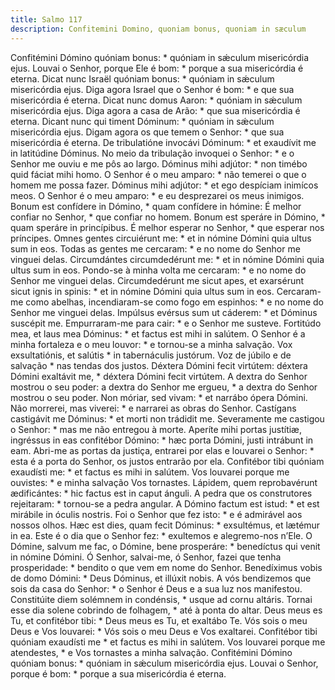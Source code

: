 ```yaml
---
title: Salmo 117
description: Confitemini Domino, quoniam bonus, quoniam in sæculum
---
```


<div class="side-by-side not-content">
  <span class="text-justify">
    Confitémini Dómino quóniam bonus: * quóniam in sǽculum misericórdia ejus.
  </span>
  <span class="text-justify">
    Louvai o Senhor, porque Ele é bom: * porque a sua misericórdia é eterna.
  </span>
  <span class="text-justify">
    Dicat nunc Israël quóniam bonus: * quóniam in sǽculum misericórdia ejus.
  </span>
  <span class="text-justify">
    Diga agora Israel que o Senhor é bom: * e que sua misericórdia é eterna.
  </span>
  <span class="text-justify">
    Dicat nunc domus Aaron: * quóniam in sǽculum misericórdia ejus.
  </span>
  <span class="text-justify">
    Diga agora a casa de Arão: * que sua misericórdia é eterna.
  </span>
  <span class="text-justify">
    Dicant nunc qui timent Dóminum: * quóniam in sǽculum misericórdia ejus.
  </span>
  <span class="text-justify">
    Digam agora os que temem o Senhor: * que sua misericórdia é eterna.
  </span>
  <span class="text-justify">
    De tribulatióne invocávi Dóminum: * et exaudívit me in latitúdine Dóminus.
  </span>
  <span class="text-justify">
    No meio da tribulação invoquei o Senhor: * e o Senhor me ouviu e me pôs ao
    largo.
  </span>
  <span class="text-justify">
    Dóminus mihi adjútor: * non timébo quid fáciat mihi homo.
  </span>
  <span class="text-justify">
    O Senhor é o meu amparo: * não temerei o que o homem me possa fazer.
  </span>
  <span class="text-justify">
    Dóminus mihi adjútor: * et ego despíciam inimícos meos.
  </span>
  <span class="text-justify">
    O Senhor é o meu amparo: * e eu desprezarei os meus inimigos.
  </span>
  <span class="text-justify">
    Bonum est confídere in Dómino, * quam confídere in hómine:
  </span>
  <span class="text-justify">
    É melhor confiar no Senhor, * que confiar no homem.
  </span>
  <span class="text-justify">
    Bonum est speráre in Dómino, * quam speráre in princípibus.
  </span>
  <span class="text-justify">
    É melhor esperar no Senhor, * que esperar nos príncipes.
  </span>
  <span class="text-justify">
    Omnes gentes circuiérunt me: * et in nómine Dómini quia ultus sum in eos.
  </span>
  <span class="text-justify">
    Todas as gentes me cercaram: * e no nome do Senhor me vinguei delas.
  </span>
  <span class="text-justify">
    Circumdántes circumdedérunt me: * et in nómine Dómini quia ultus sum in eos.
  </span>
  <span class="text-justify">
    Pondo-se à minha volta me cercaram: * e no nome do Senhor me vinguei delas.
  </span>
  <span class="text-justify">
    Circumdedérunt me sicut apes, et exarsérunt sicut ignis in spinis: * et in
    nómine Dómini quia ultus sum in eos.
  </span>
  <span class="text-justify">
    Cercaram-me como abelhas, incendiaram-se como fogo em espinhos: * e no nome
    do Senhor me vinguei delas.
  </span>
  <span class="text-justify">
    Impúlsus evérsus sum ut cáderem: * et Dóminus suscépit me.
  </span>
  <span class="text-justify">
    Empurraram-me para cair: * e o Senhor me susteve.
  </span>
  <span class="text-justify">
    Fortitúdo mea, et laus mea Dóminus: * et factus est mihi in salútem.
  </span>
  <span class="text-justify">
    O Senhor é a minha fortaleza e o meu louvor: * e tornou-se a minha salvação.
  </span>
  <span class="text-justify">
    Vox exsultatiónis, et salútis * in tabernáculis justórum.
  </span>
  <span class="text-justify">
    Voz de júbilo e de salvação * nas tendas dos justos.
  </span>
  <span class="text-justify">
    Déxtera Dómini fecit virtútem: déxtera Dómini exaltávit me, * déxtera Dómini
    fecit virtútem.
  </span>
  <span class="text-justify">
    A dextra do Senhor mostrou o seu poder: a dextra do Senhor me ergueu, * a
    dextra do Senhor mostrou o seu poder.
  </span>
  <span class="text-justify">
    Non móriar, sed vivam: * et narrábo ópera Dómini.
  </span>
  <span class="text-justify">
    Não morrerei, mas viverei: * e narrarei as obras do Senhor.
  </span>
  <span class="text-justify">
    Castígans castigávit me Dóminus: * et morti non trádidit me.
  </span>
  <span class="text-justify">
    Severamente me castigou o Senhor: * mas me não entregou à morte.
  </span>
  <span class="text-justify">
    Aperíte mihi portas justítiæ, ingréssus in eas confitébor Dómino: * hæc
    porta Dómini, justi intrábunt in eam.
  </span>
  <span class="text-justify">
    Abri-me as portas da justiça, entrarei por elas e louvarei o Senhor: * esta
    é a porta do Senhor, os justos entrarão por ela.
  </span>
  <span class="text-justify">
    Confitébor tibi quóniam exaudísti me: * et factus es mihi in salútem.
  </span>
  <span class="text-justify">
    Vos louvarei porque me ouvistes: * e minha salvação Vos tornastes.
  </span>
  <span class="text-justify">
    Lápidem, quem reprobavérunt ædificántes: * hic factus est in caput ánguli.
  </span>
  <span class="text-justify">
    A pedra que os construtores rejeitaram: * tornou-se a pedra angular.
  </span>
  <span class="text-justify">
    A Dómino factum est istud: * et est mirábile in óculis nostris.
  </span>
  <span class="text-justify">
    Foi o Senhor que fez isto: * e é admirável aos nossos olhos.
  </span>
  <span class="text-justify">
    Hæc est dies, quam fecit Dóminus: * exsultémus, et lætémur in ea.
  </span>
  <span class="text-justify">
    Este é o dia que o Senhor fez: * exultemos e alegremo-nos n’Ele.
  </span>
  <span class="text-justify">
    O Dómine, salvum me fac, o Dómine, bene prosperáre: * benedíctus qui venit
    in nómine Dómini.
  </span>
  <span class="text-justify">
    Ó Senhor, salvai-me, ó Senhor, fazei que tenha prosperidade: * bendito o que
    vem em nome do Senhor.
  </span>
  <span class="text-justify">
    Benedíximus vobis de domo Dómini: * Deus Dóminus, et illúxit nobis.
  </span>
  <span class="text-justify">
    A vós bendizemos que sois da casa do Senhor: * o Senhor é Deus e a sua luz
    nos manifestou.
  </span>
  <span class="text-justify">
    Constitúite diem solémnem in condénsis, * usque ad cornu altáris.
  </span>
  <span class="text-justify">
    Tornai esse dia solene cobrindo de folhagem, * até à ponta do altar.
  </span>
  <span class="text-justify">
    Deus meus es Tu, et confitébor tibi: * Deus meus es Tu, et exaltábo Te.
  </span>
  <span class="text-justify">
    Vós sois o meu Deus e Vos louvarei: * Vós sois o meu Deus e Vos exaltarei.
  </span>
  <span class="text-justify">
    Confitébor tibi quóniam exaudísti me * et factus es mihi in salútem.
  </span>
  <span class="text-justify">
    Vos louvarei porque me atendestes, * e Vos tornastes a minha salvação.
  </span>
  <span class="text-justify">
    Confitémini Dómino quóniam bonus: * quóniam in sǽculum misericórdia ejus.
  </span>
  <span class="text-justify">
    Louvai o Senhor, porque é bom: * porque a sua misericórdia é eterna.
  </span>
</div>

